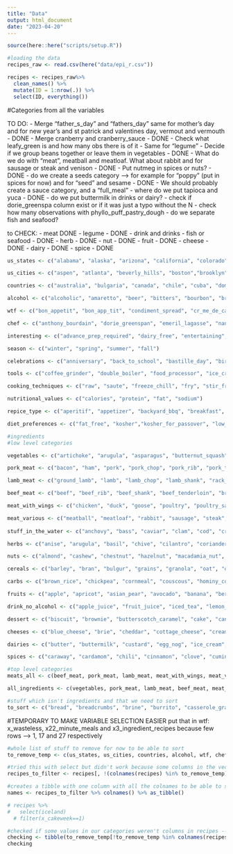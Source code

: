 ```yaml
---
title: "Data"
output: html_document
date: "2023-04-20"
---
```


```r
source(here::here("scripts/setup.R"))
```

```r
#loading the data
recipes_raw <- read.csv(here("data/epi_r.csv"))

recipes <- recipes_raw%>% 
  clean_names() %>% 
  mutate(ID = 1:nrow(.)) %>%
  select(ID, everything())
```

#Categories from all the variables

TO DO:
- Merge "father_s_day" and "fathers_day" same for mother's day and for new year's and st patrick and valentines day, vermout and vermouth - DONE
- Merge cranberry and cranberry_sauce - DONE
- Check what leafy_green is and how many obs there is of it
- Same for "legume"
- Decide if we group beans together or leave them in vegetables - DONE
- What do we do with "meat", meatball and meatloaf. What about rabbit and for sausage or steak and venison - DONE
- Put nutmeg in spices or nuts? - DONE
- do we create a seeds category --> for example for "poppy" (put in spices for now) and for "seed" and sesame - DONE
- We should probably create a sauce category, and a "full_meal"
- where do we put tapioca and yuca - DONE
- do we put buttermilk in drinks or dairy?
- check if dorie_greenspa column exist or if it was just a typo without the N
- check how many observations with phyllo_puff_pastry_dough
- do we separate fish and seafood?


to CHECK:
- meat DONE
- legume - DONE
- drink and drinks
- fish or seafood - DONE
- herb - DONE
- nut - DONE
- fruit - DONE
- cheese - DONE
- dairy - DONE
- spice - DONE

```r
us_states <- c("alabama", "alaska", "arizona", "california", "colorado", "connecticut", "florida", "georgia", "hawaii", "idaho", "illinois", "indiana", "iowa", "kansas", "kentucky", "louisiana", "maine", "maryland", "massachusetts", "michigan", "minnesota", "mississippi", "missouri", "nebraska", "new_hampshire", "new_jersey", "new_mexico", "new_york", "north_carolina", "ohio", "oklahoma", "oregon", "pennsylvania", "rhode_island", "south_carolina", "tennessee", "texas", "utah", "vermont", "virginia", "washington", "west_virginia", "wisconsin")

us_cities <- c("aspen", "atlanta", "beverly_hills", "boston","brooklyn", "buffalo", "cambridge", "chicago", "columbus", "costa_mesa", "dallas", "denver", "healdsburg", "hollywood", "houston", "kansas_city", "lancaster", "las_vegas", "london", "los_angeles", "louisville", "miami", "minneapolis", "new_orleans", "pacific_palisades", "paris", "pasadena", "pittsburgh", "portland", "providence", "san_francisco", "santa_monica", "seattle", "st_louis", "washington_d_c", "westwood", "yonkers")

countries <- c("australia", "bulgaria", "canada", "chile", "cuba", "dominican_republic", "egypt", "england", "france", "germany", "guam", "haiti", "ireland", "israel", "italy", "jamaica", "japan", "mexico", "mezcal", "peru", "philippines", "spain", "switzerland")

alcohol <- c("alcoholic", "amaretto", "beer", "bitters", "bourbon", "brandy", "calvados", "campari", "chambord", "champagne", "chartreuse", "cocktail", "cognac_armagnac", "creme_de_cacao", "digestif", "eau_de_vie", "fortified_wine", "frangelico", "gin", "grand_marnier", "grappa", "kahlua", "kirsch", "liqueur", "long_beach", "margarita", "marsala", "martini", "midori", "pernod", "port", "punch", "red_wine", "rum", "sake", "sangria", "scotch", "sherry", "sparkling_wine", "spirit", "spritzer", "tequila", "triple_sec", "vermouth", "vodka", "whiskey", "white_wine", "wine")

wtf <- c("bon_appetit", "bon_app_tit", "condiment_spread", "cr_me_de_cacao", "epi_ushg", "flaming_hot_summer", "frankenrecipe", "harpercollins", "house_garden", "no_meat_no_problem", "parade", "sandwich_theory", "self", "shower", "tested_improved", "windsor", "weelicious", "snack_week", "tailgating", "quick_and_healthy", "picnic", "kitchen_olympics", "house_cocktail", "hors_d_oeuvre", "frozen_dessert", "freezer_food", "edible_gift", "cookbook_critic", "cook_like_a_diner", "condiment", "cocktail_party", "camping", "buffet", "x30_days_of_groceries", "x_cakeweek", "x_wasteless", "x22_minute_meals", "x3_ingredient_recipes")

chef <- c("anthony_bourdain", "dorie_greenspan", "emeril_lagasse", "nancy_silverton", "suzanne_goin")

interesting <- c("advance_prep_required", "dairy_free", "entertaining", "epi_loves_the_microwave", "friendsgiving", "game", "gourmet", "healthy", "high_fiber", "hot_drink", "kid_friendly", "kidney_friendly", "low_cal", "low_cholesterol", "microwave", "no_cook", "one_pot_meal", "oscars", "paleo", "peanut_free", "pescatarian", "poker_game_night", "potluck", "quick_easy", "sugar_conscious", "vegetable", "wheat_gluten_free", "winter", "cookbooks", "leftovers")

season <- c("winter", "spring", "summer", "fall")

celebrations <- c("anniversary", "back_to_school", "bastille_day", "birthday", "christmas", "christmas_eve", "cinco_de_mayo", "date", "diwali", "easter", "engagement_party", "family_reunion", "father_s_day", "fourth_of_july", "graduation", "halloween", "hanukkah", "kentucky_derby", "kwanzaa", "labor_day", "lunar_new_year", "mardi_gras", "mother_s_day", "new_year_s_day", "new_year_s_eve", "oktoberfest", "party", "passover", "persian_new_year", "purim", "ramadan", "rosh_hashanah_yom_kippur", "shavuot", "st_patrick_s_day", "sukkot", "super_bowl", "thanksgiving", "valentine_s_day", "wedding")

tools <- c("coffee_grinder", "double_boiler", "food_processor", "ice_cream_machine", "juicer", "mandoline", "mixer", "mortar_and_pestle", "pasta_maker", "ramekin", "skewer", "slow_cooker", "smoker", "wok", "blender", "candy_thermometer", "pressure_cooker")

cooking_techniques <- c("raw", "saute", "freeze_chill", "fry", "stir_fry", "simmer", "boil", "broil", "bake", "braise", "chill", "deep_fry", "steam", "rub", "roast", "poach", "pan_fry", "marinate", "grill_barbecue", "grill")

nutritional_values <- c("calories", "protein", "fat", "sodium")

repice_type <- c("aperitif", "appetizer", "backyard_bbq", "breakfast", "brunch", "dessert", "dinner", "lunch", "side", "snack")

diet_preferences <- c("fat_free", "kosher","kosher_for_passover", "low_carb", "low_fat", "low_sodium", "low_sugar", "low_no_sugar", "non_alcoholic", "no_sugar_added", "organic", "soy_free", "tree_nut_free", "vegan", "vegetarian")

#ingredients
#low level categories

vegetables <- c("artichoke", "arugula", "asparagus", "butternut_squash", "bean", "beet", "bell_pepper", "bok_choy", "broccoli", "broccoli_rabe", "brussel_sprout", "cabbage", "capers", "carrot", "cauliflower", "celery", "chard", "chile_pepper", "collard_greens", "corn", "cucumber", "eggplant", "endive", "escarole", "fennel", "garlic", "ginger", "green_bean", "green_onion_scallion", "horseradish", "jerusalem_artichoke", "jicama", "kale", "leafy_green", "leek", "lentil", "lettuce", "lima_bean", "mushroom", "mustard_greens", "okra", "onion", "parsnip", "pea", "pickles", "poblano", "pumpkin", "radicchio", "radish", "root_vegetable", "rutabaga", "salad", "shallot", "soy", "spinach", "squash", "sugar_snap_pea", "tapioca", "tomatillo", "tomato", "turnip", "watercress", "yellow_squash", "yuca", "zucchini")

pork_meat <- c("bacon", "ham", "pork", "pork_chop", "pork_rib", "pork_tenderloin", "prosciutto")

lamb_meat <- c("ground_lamb", "lamb", "lamb_chop", "lamb_shank", "rack_of_lamb")

beef_meat <- c("beef", "beef_rib", "beef_shank", "beef_tenderloin", "brisket", "ground_beef", "hamburger", "veal")

meat_with_wings <- c("chicken", "duck", "goose", "poultry", "poultry_sausage", "quail", "turkey")

meat_various <- c("meatball", "meatloaf", "rabbit", "sausage", "steak", "venison")
  
stuff_in_the_water <- c("anchovy", "bass", "caviar", "clam", "cod", "crab", "halibut", "lobster", "mussel", "octopus", "oyster", "salmon", "sardine", "scallop", "shellfish", "shrimp", "snapper", "squid", "swordfish", "tilapia", "trout", "tuna")

herbs <- c("anise", "arugula", "basil", "chive", "cilantro", "coriander", "dill", "lemongrass", "mint", "oregano", "parsley", "rosemary", "sage", "tarragon", "thyme")

nuts <- c("almond", "cashew", "chestnut", "hazelnut", "macadamia_nut", "peanut", "pecan", "pine_nut", "pistachio", "tree_nut", "walnut")

cereals <- c("barley", "bran", "bulgur", "grains", "granola", "oat", "quinoa", "rye", "whole_wheat")

carbs <- c("brown_rice", "chickpea", "cornmeal", "couscous", "hominy_cornmeal_masa", "orzo", "pasta", "potato", "rice", "semolina", "sweet_potato_yam", "wild_rice")

fruits <- c("apple", "apricot", "asian_pear", "avocado", "banana", "berry", "blackberry", "blueberry", "cantaloupe", "cherry", "citrus", "coconut", "cranberry", "currant", "dried_fruit", "fig", "grape", "grapefruit", "guava", "honeydew", "kiwi", "kumquat", "lemon", "lime", "lingonberry", "lychee", "mango", "melon", "nectarine", "olive", "orange", "papaya", "passion_fruit", "peach", "pear", "persimmon", "pineapple", "plantain", "plum", "pomegranate", "prune", "quince", "raisin", "raspberry", "rhubarb", "strawberry", "tamarind", "tangerine", "tropical_fruit", "watermelon")

drink_no_alcohol <- c("apple_juice", "fruit_juice", "iced_tea", "lemon_juice", "lime_juice", "orange_juice", "pomegranate_juice", "tea")

dessert <- c("biscuit", "brownie", "butterscotch_caramel", "cake", "candy", "chocolate", "cobbler_crumble", "cookie", "cookies", "cranberry_sauce", "crepe", "cupcake", "honey", "jam_or_jelly", "maple_syrup", "marshmallow", "muffin","pancake", "pastry", "pie", "smoothie", "sorbet", "souffle_meringue", "waffle")

cheeses <- c("blue_cheese", "brie", "cheddar", "cottage_cheese", "cream_cheese", "feta", "fontina", "goat_cheese", "gouda", "monterey_jack", "mozzarella", "parmesan", "ricotta", "swiss_cheese")

dairies <- c("butter", "buttermilk", "custard", "egg_nog", "ice_cream", "marscarpone", "milk_cream", "sour_cream", "yogurt")

spices <- c("caraway", "cardamom", "chili", "cinnamon", "clove", "cumin", "curry", "hot_pepper", "jalapeno", "marinade", "nutmeg", "paprika", "pepper", "poppy", "saffron", "sesame", "sesame_oil", "soy_sauce", "vanilla", "wasabi")

#top level categories
meats_all <- c(beef_meat, pork_meat, lamb_meat, meat_with_wings, meat_various)

all_ingredients <- c(vegetables, pork_meat, lamb_meat, beef_meat, meat_with_wings, meat_various, stuff_in_the_water, herbs, nuts, cereals, carbs, fruits, drink_no_alcohol, dessert, cheeses, dairies, spices)

#stuff which isn't ingredients and that we need to sort
to_sort <- c("bread", "breadcrumbs", "brine", "burrito", "casserole_gratin", "coffee", "egg", "flat_bread", "hummus", "iced_coffee", "lasagna", "macaroni_and_cheese", "mayonnaise", "mustard", "noodle", "oatmeal", "omelet",  "peanut_butter", "pizza", "pot_pie", "potato_salad", "quiche", "rose", "salad_dressing", "salsa", "sandwich", "sauce", "seed", "soup_stew", "stew", "stock", "stuffing_dressing", "taco", "tart", "tofu", "tortillas", "vinegar", "frittata", "molasses", "sourdough", "fritter", "phyllo_puff_pastry_dough", "dip")
```


#TEMPORARY TO MAKE VARIABLE SELECTION EASIER
put that in wtf: x_wasteless, x22_minute_meals and x3_ingredient_recipes because few rows --> 1, 17 and 27 respectively

```r
#whole list of stuff to remove for now to be able to sort 
to_remove_temp <- c(us_states, us_cities, countries, alcohol, wtf, chef, interesting, season, celebrations, tools, cooking_techniques, nutritional_values, repice_type, diet_preferences, all_ingredients, to_sort)

#tried this with select but didn't work because some columns in the vector don't exist in the dataset
recipes_to_filter <- recipes[, !(colnames(recipes) %in% to_remove_temp)]

#creates a tibble with one column with all the colnames to be able to sort ingredients
names <- recipes_to_filter %>% colnames() %>% as_tibble()

# recipes %>% 
#   select(iceland)
  # filter(x_cakeweek==1)

#checked if some values in our categories weren't columns in recipes --> 19 of them weren't so I deleted them from the vectors
checking <- tibble(to_remove_temp[!to_remove_temp %in% colnames(recipes)])
checking
```
